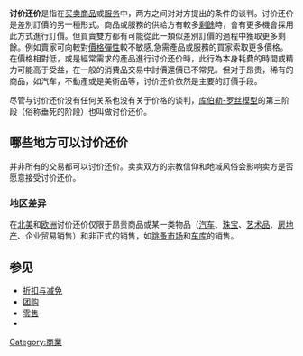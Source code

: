 {{unreferenced|time=2014-02-02T07:50:34+00:00}}
'''讨价还价'''是指在[[买卖|买卖]][[商品|商品]]或[[服务|服务]]中，两方之间对对方提出的条件的谈判。讨价还价是差別訂價的另一種形式。商品或服務的供給方有較多[[剩餘|剩餘]]時，會有更多機會採用此方式進行訂價。但買賣雙方都有可能從此一類似差別訂價的過程中獲取更多剩餘。例如賣家可向較對[[價格彈性|價格彈性]]較不敏感,急需產品或服務的買家索取更多價格。在價格相對低，或是經常需求的產品進行讨价还价時，此行為本身耗費的時間或精力可能高于受益，在一般的消費品交易中討價還價已不常見。但对于昂贵，稀有的商品，如汽车，不動產或是美術品等，讨价还价依然是主要的訂價手段。

尽管与讨价还价没有任何关系也没有关于价格的谈判，[[库伯勒-罗丝模型|库伯勒-罗丝模型]]的第三阶段（俗称垂死的阶段）也叫做讨价还价。

==哪些地方可以讨价还价==
并非所有的交易都可以讨价还价。卖卖双方的宗教信仰和地域风俗会影响卖方是否愿意接受讨价还价。

===地区差异===
在[[北美|北美]]和[[欧洲|欧洲]]讨价还价仅限于昂贵商品或某一类物品（[[汽车|汽车]]、[[珠宝|珠宝]]、[[艺术品|艺术品]]、[[房地产|房地产]]、企业贸易销售）和非正式的销售，如[[跳蚤市场|跳蚤市场]]和[[车库|车库]]的销售。

==参见==
{{wikivoyage|讲价}}
*[[折扣与减免|折扣与减免]]
*[[团购|团购]]
*[[零售|零售]]
*{{link-en|家庭内谈判|Intra-household bargaining}}

[[Category:商業|Category:商業]]